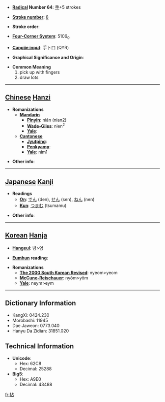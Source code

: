 * '''[[Wiktionary:Chinese radical index| Radical]] Number 64''': [[Wiktionary:Chinese radical index 手|手]]+5 strokes

* '''[[Wiktionary:Chinese total strokes index|Stroke number]]''': [[Wiktionary:Chinese total strokes index 8|8]]

* '''Stroke order''': 

* '''[[Wiktionary:Chinese four corner index|Four-Corner System]]''': 5106<sub>0</sub>

* '''[[Wiktionary:Chinese Cangjie index|Cangjie input]]''': 手卜口 (QYR)

* '''Graphical Significance and Origin''': 

* '''Common Meaning'''
*#pick up with fingers
*# draw lots


----

== [[Chinese]] [[Hanzi]] ==

* '''Romanizations'''
** '''[[Mandarin]]'''
*** '''[[Pinyin]]''': nián (nian2)
*** '''[[Wade-Giles]]''': nien<sup>2</sup>
*** '''[[Yale]]''': 
** '''[[Cantonese]]'''
*** '''[[Jyutping]]''':
*** '''[[Penkyamp]]''': 
*** '''[[Yale]]''': nim1

* '''Other info''': 

----

== [[Japanese]] [[Kanji]] ==

* '''Readings'''
** '''[[On]]''': [[でん]] (den), [[せん]] (sen), [[ねん]] (nen)
** '''[[Kun]]''': [[つまむ]] (tsumamu)

* '''Other info''':  

----

== [[Korean]] [[Hanja]] ==

* '''[[Hangeul]]''': 념>염

* '''[[Eumhun]] reading''': 

* '''Romanizations'''
** '''[[The 2000 South Korean Revised Romanization|The 2000 South Korean Revised]]''': nyeom>yeom
** '''[[McCune-Reischauer]]''': nyŏm>yŏm
** '''[[Yale]]''': neym>eym

----

== Dictionary Information ==

* KangXi: 0424.230
* Morobashi: 11945
* Dae Jaweon: 0773.040
* Hanyu Da Zidian: 31851.020

== Technical Information ==

* '''Unicode''':
** Hex: 62C8
** Decimal: 25288
* '''Big5''':
** Hex: A9E0
** Decimal: 43488

[[fr:拈]]